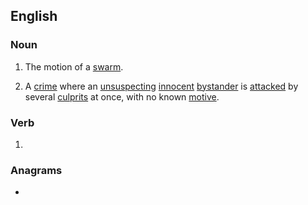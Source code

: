 ==English==

===Noun===
{{en-noun}}

# The motion of a [[swarm]].
# {{lb|en|colloquial|Canada}} A [[crime]] where an [[unsuspecting]] [[innocent]] [[bystander]] is [[attacked]] by several [[culprits]] at once, with no known [[motive]].

===Verb===
{{head|en|present participle}}

# {{present participle of|swarm|lang=en|nocat=1}}

===Anagrams===
* {{anagrams|en|swingarm|warmings}}